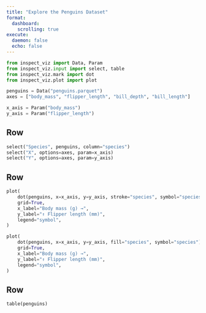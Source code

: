 ```yaml
---
title: "Explore the Penguins Dataset"
format:
  dashboard:
    scrolling: true
execute:
  daemon: false
  echo: false
---
```


```python
from inspect_viz import Data, Param
from inspect_viz.input import select, table
from inspect_viz.mark import dot
from inspect_viz.plot import plot

penguins = Data("penguins.parquet")
axes = ["body_mass", "flipper_length", "bill_depth", "bill_length"]

x_axis = Param("body_mass")
y_axis = Param("flipper_length")
```

## Row {.toolbar}

```python
select("Species", penguins, column="species")
select("X", options=axes, param=x_axis)
select("Y", options=axes, param=y_axis)
```

## Row

```python
plot(
    dot(penguins, x=x_axis, y=y_axis, stroke="species", symbol="species"),
    grid=True,
    x_label="Body mass (g) →",
    y_label="↑ Flipper length (mm)",
    legend="symbol",
)
```

```python
plot(
    dot(penguins, x=x_axis, y=y_axis, fill="species", symbol="species"),
    grid=True,
    x_label="Body mass (g) →",
    y_label="↑ Flipper length (mm)",
    legend="symbol",
)
```

## Row

```python
table(penguins)
```